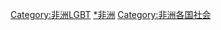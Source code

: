 {{Categories by country|nocat}}

[[Category:非洲LGBT|Category:非洲LGBT]]
[[Category:各国LGBT|*非洲]]
[[Category:非洲各国社会|Category:非洲各国社会]]